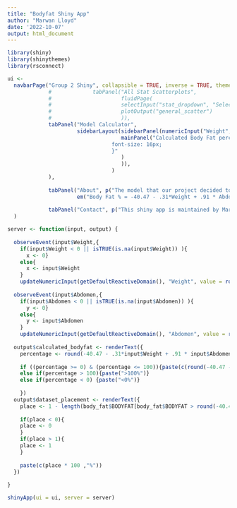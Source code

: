 ```yaml
---
title: "Bodyfat Shiny App"
author: "Marwan Lloyd"
date: '2022-10-07'
output: html_document
---
```


```r
library(shiny)
library(shinythemes)
library(rsconnect)

ui <- 
  navbarPage("Group 2 Shiny", collapsible = TRUE, inverse = TRUE, theme = shinytheme("spacelab"),
             #             tabPanel("All Stat Scatterplots",
             #                      fluidPage(
             #                      selectInput("stat_dropdown", "Select a Stat of Interest", #choices = colnames(body_fat)[3:17], multiple = FALSE),
             #                      plotOutput("general_scatter")
             #                      )),
             tabPanel("Model Calculator",
                      sidebarLayout(sidebarPanel(numericInput("Weight", "Weight (in kg):", 0, min = 0, step = .01), numericInput("Abdomen", "Abdomen Circumference (in cm):", 0, min = 0, step = .01)),
                                    mainPanel("Calculated Body Fat percentage (Top) and Percentile Relative to the Dataset (Bottom):", verbatimTextOutput("calculated_bodyfat"),verbatimTextOutput("dataset_placement"), tags$head(tags$style("#calculated_bodyfat{color: black;
                                 font-size: 16px;
                                 }"
                                    )
                                    )),
                                 )
             ),
             
             tabPanel("About", p("The model that our project decided to use was a multi-linear regression of body fat percentage on two variables: weight and abdomen circumfrence. The final equation (used in this calculator) determined for this regression was:"), 
                      em("Body Fat % = -40.47 - .31*Weight + .91 * Abdomen" )),
             
             tabPanel("Contact", p("This shiny app is maintained by Marwan Lloyd '23. For any questions, concerns, or feedback please reach out him at either of the below emails:"), tags$address("Marwan.Lloyd@Wisc.edu"), tags$address("Melloyd2@Wisc.edu"))
  )

server <- function(input, output) { 
  
  observeEvent(input$Weight,{
    if(input$Weight < 0 || isTRUE(is.na(input$Weight)) ){ 
      x <- 0}
    else{
      x <- input$Weight
    }
    updateNumericInput(getDefaultReactiveDomain(), "Weight", value = round(x,digits = 2))})
  
  observeEvent(input$Abdomen,{
    if(input$Abdomen < 0 || isTRUE(is.na(input$Abdomen)) ){ 
      y <- 0}
    else{
      y <- input$Abdomen
    }
    updateNumericInput(getDefaultReactiveDomain(), "Abdomen", value = round(y,digits = 2))})
  
  output$calculated_bodyfat <- renderText({
    percentage <- round(-40.47 - .31*input$Weight + .91 * input$Abdomen,2)
    
    if ((percentage >= 0) & (percentage <= 100)){paste(c(round(-40.47 - .31*input$Weight + .91 * input$Abdomen,2),"%"))}
    else if(percentage > 100){paste(">100%")}
    else if(percentage < 0) {paste("<0%")}
    
    })
  output$dataset_placement <- renderText({
    place <- 1 - length(body_fat$BODYFAT[body_fat$BODYFAT > round(-40.47 - .31*input$Weight + .91 * input$Abdomen,2)])/ length(body_fat$BODYFAT)
    
    if(place < 0){
    place <- 0
    }
    if(place > 1){
    place <- 1
    }
    
    paste(c(place * 100 ,"%"))
  })
  
}

shinyApp(ui = ui, server = server)
```